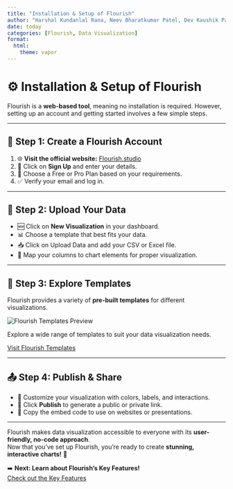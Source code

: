 ```yaml
---
title: "Installation & Setup of Flourish"
author: "Harshal Kundanlal Rana, Neev Bharatkumar Patel, Dev Kaushik Panchal"
date: today
categories: [Flourish, Data Visualization]
format:
  html:
    theme: vapor
---
```


# ⚙️ <span class="text-primary">Installation & Setup of <strong>Flourish</strong></span>  

Flourish is a <strong class="text-info">web-based tool</strong>, meaning <span class="text-warning">no installation is required</span>. However, setting up an account and getting started involves a few simple steps.

---

## 🔧 <span class="text-danger">Step 1: Create a Flourish Account</span>  

<div class="border p-3 shadow-lg bg-dark text-light rounded">
  <ol>
    <li>🌐 <strong>Visit the official website:</strong> <a href="https://flourish.studio/" target="_blank" class="text-info">Flourish.studio</a></li>
    <li>🔑 Click on <strong>Sign Up</strong> and enter your details.</li>
    <li>📜 Choose a <span class="text-warning">Free or Pro Plan</span> based on your requirements.</li>
    <li>✅ Verify your email and log in.</li>
  </ol>
</div>

---

## 📂 <span class="text-success">Step 2: Upload Your Data</span>  

<div class="border border-success p-3 rounded bg-light shadow">
  <ul>
    <li>🆕 Click on <strong class="text-primary">New Visualization</strong> in your dashboard.</li>
    <li>📊 Choose a <span class="text-danger">template</span> that best fits your data.</li>
    <li>📥 Click on <span class="text-info">Upload Data</span> and add your CSV or Excel file.</li>
    <li>📌 Map your <span class="text-warning">columns to chart elements</span> for proper visualization.</li>
  </ul>
</div>

---

## 🎨 <span class="text-info">Step 3: Explore Templates</span>  

Flourish provides a variety of **pre-built templates** for different visualizations.

<div class="border shadow-lg rounded p-3 bg-light text-center">
  <img src="images/rangeoftemp.png" class="img-fluid rounded border" alt="Flourish Templates Preview">
  <p class="text-muted">Explore a wide range of templates to suit your data visualization needs.</p>
  <a href="https://app.flourish.studio/templates" target="_blank" class="btn btn-primary btn-lg">
    Visit Flourish Templates
  </a>
</div>

---

## 📤 <span class="text-warning">Step 4: Publish & Share</span>  

<div class="border p-3 rounded shadow bg-dark text-light">
  <ul>
    <li>🎨 Customize your visualization with <span class="text-info">colors, labels, and interactions</span>.</li>
    <li>🚀 Click <strong class="text-success">Publish</strong> to generate a public or private link.</li>
    <li>📎 Copy the <span class="text-primary">embed code</span> to use on websites or presentations.</li>
  </ul>
</div>

---

Flourish makes <span class="text-success">data visualization accessible</span> to everyone with its **user-friendly, no-code approach**.  
Now that you’ve set up Flourish, you’re ready to create **stunning, interactive charts!** 🚀  

➡️ <span class="text-info">**Next: Learn about Flourish's Key Features!**</span>  
<a href="key_features.qmd" class="btn btn-primary btn-lg">Check out the Key Features</a>
